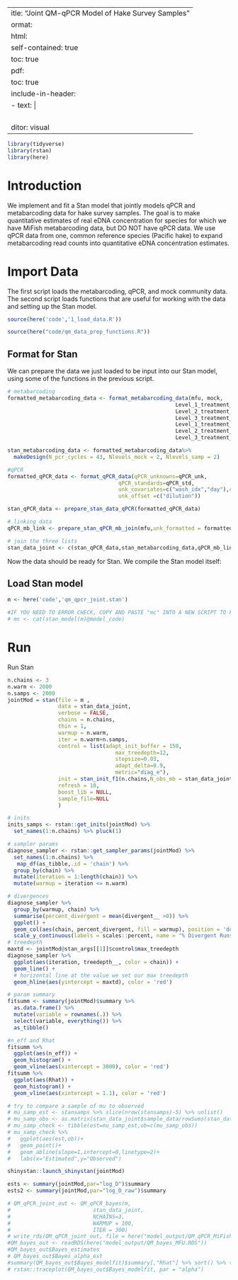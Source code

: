  ---
title: "Joint QM-qPCR Model of Hake Survey Samples"
format: 
  html: 
    self-contained: true
    toc: true
  pdf: 
    toc: true
    include-in-header:
      - text: |
          \usepackage{subfig}
          \usepackage{pdflscape}
          \newcommand{\blandscape}{\begin{landscape}}
          \newcommand{\elandscape}{\end{landscape}}
editor: visual
---

```r
library(tidyverse)
library(rstan)
library(here)
```


# Introduction

We implement and fit a Stan model that jointly models qPCR and metabarcoding data for hake survey samples. The goal is to make quantitative estimates of real eDNA concentration for species for which we have MiFish metabarcoding data, but DO NOT have qPCR data. We use qPCR data from one, common reference species (Pacific hake) to expand metabarcoding read counts into quantitative eDNA concentration estimates.

# Import Data

The first script loads the metabarcoding, qPCR, and mock community data. The second script loads functions that are useful for working with the data and setting up the Stan model.

```r
source(here('code','1_load_data.R'))

source(here("code/qm_data_prep_functions.R"))
```

## Format for Stan

We can prepare the data we just loaded to be input into our Stan model, using some of the functions in the previous script.

```r
# metabarcoding
formatted_metabarcoding_data <- format_metabarcoding_data(mfu, mock,
                                                     Level_1_treatment_envir <- "Sample",
                                                     Level_2_treatment_envir <- "tech",
                                                     Level_3_treatment_envir <- NA,
                                                     Level_1_treatment_mock <- "Sample",
                                                     Level_2_treatment_mock <- "Rep",
                                                     Level_3_treatment_mock <- NA)

stan_metabarcoding_data <- formatted_metabarcoding_data%>% 
  makeDesign(N_pcr_cycles = 43, Nlevels_mock = 2, Nlevels_samp = 2)

#qPCR
formatted_qPCR_data <- format_qPCR_data(qPCR_unknowns=qPCR_unk,
                                   qPCR_standards=qPCR_std,
                                   unk_covariates=c("wash_idx","day"),cov_type = c("continuous","continuous"),
                                   unk_offset =c("dilution"))

stan_qPCR_data <- prepare_stan_data_qPCR(formatted_qPCR_data)

# linking data
qPCR_mb_link <- prepare_stan_qPCR_mb_join(mfu,unk_formatted = formatted_qPCR_data$qPCR_unk,link_species = "Merluccius productus")

# join the three lists
stan_data_joint <- c(stan_qPCR_data,stan_metabarcoding_data,qPCR_mb_link)
```

Now the data should be ready for Stan. We compile the Stan model itself:

## Load Stan model

```r
m <- here('code','qm_qpcr_joint.stan')

#IF YOU NEED TO ERROR CHECK, COPY AND PASTE "mc" INTO A NEW SCRIPT TO FIND THE RIGHT LINE NUMBERS
# mc <- cat(stan_model(m)@model_code)
```

# Run

Run Stan

```r
n.chains <- 3
n.warm <- 2000
n.samps <- 2000
jointMod = stan(file = m ,
                data = stan_data_joint,
                verbose = FALSE,
                chains = n.chains,
                thin = 1,
                warmup = n.warm,
                iter = n.warm+n.samps,
                control = list(adapt_init_buffer = 150,
                                  max_treedepth=12,
                                  stepsize=0.03,
                                  adapt_delta=0.9,
                                  metric="diag_e"),
                init = stan_init_f1(n.chains,N_obs_mb = stan_data_joint$N_obs_mb_samp,N_species = stan_data_joint$N_species,Nplates=stan_data_joint$Nplates),
                refresh = 10,
                boost_lib = NULL,
                sample_file=NULL
                )
```

```r
# inits
inits_samps <- rstan::get_inits(jointMod) %>% 
  set_names(1:n.chains) %>% pluck(1)

# sampler params
diagnose_sampler <- rstan::get_sampler_params(jointMod) %>% 
  set_names(1:n.chains) %>% 
   map_df(as_tibble,.id = 'chain') %>% 
  group_by(chain) %>% 
  mutate(iteration = 1:length(chain)) %>% 
  mutate(warmup = iteration <= n.warm)

# divergences
diagnose_sampler %>% 
  group_by(warmup, chain) %>% 
  summarise(percent_divergent = mean(divergent__ >0)) %>% 
  ggplot() +
  geom_col(aes(chain, percent_divergent, fill = warmup), position = 'dodge', color = 'black') + 
  scale_y_continuous(labels = scales::percent, name = "% Divergent Runs")
# treedepth
maxtd <- jointMod@stan_args[[1]]$control$max_treedepth
diagnose_sampler %>% 
  ggplot(aes(iteration, treedepth__, color = chain)) + 
  geom_line() + 
  # horizontal line at the value we set our max treedepth
  geom_hline(aes(yintercept = maxtd), color = 'red')
```


```r
# param summary
fitsumm <- summary(jointMod)$summary %>% 
  as.data.frame() %>% 
  mutate(variable = rownames(.)) %>% 
  select(variable, everything()) %>% 
  as_tibble()
```

```r
#n_eff and Rhat
fitsumm %>% 
  ggplot(aes(n_eff)) + 
  geom_histogram() + 
  geom_vline(aes(xintercept = 3000), color = 'red')
fitsumm %>%
  ggplot(aes(Rhat)) + 
  geom_histogram() + 
  geom_vline(aes(xintercept = 1.1), color = 'red')
```


```r
# try to compare a sample of mu to observed
# mu_samp_est <- stansamps %>% slice(nrow(stansamps)-5) %>% unlist()
# mu_samp_obs <- as.matrix(stan_data_joint$sample_data/rowSums(stan_data_joint$sample_data)) %>% c()
# mu_samp_check <- tibble(est=mu_samp_est,ob=c(mu_samp_obs))
# mu_samp_check %>% 
#   ggplot(aes(est,ob))+
#   geom_point()+
#   geom_abline(slope=1,intercept=0,linetype=2)+
#   labs(x="Estimated",y="Observed")
```


```r
shinystan::launch_shinystan(jointMod)
```


```r
ests <- summary(jointMod,par="log_D")$summary
ests2 <- summary(jointMod,par="log_D_raw")$summary
```


```r
# QM_qPCR_joint_out <- QM_qPCR_bayes(m,
#                          stan_data_joint,
#                          NCHAINS=3,
#                          WARMUP = 100,
#                          ITER = 300)
# write_rds(QM_qPCR_joint_out, file = here("model_output/QM_qPCR_MiFish.rds"))
#QM_bayes_out <- readRDS(here("model_output/QM_bayes_MFU.RDS"))
#QM_bayes_out$Bayes_estimates
# QM_bayes_out$Bayes_alpha_est
#summary(QM_bayes_out$Bayes_modelfit)$summary[,"Rhat"] %>% sort() %>% tail()
# rstan::traceplot(QM_bayes_out$Bayes_modelfit, par = "alpha")
```

